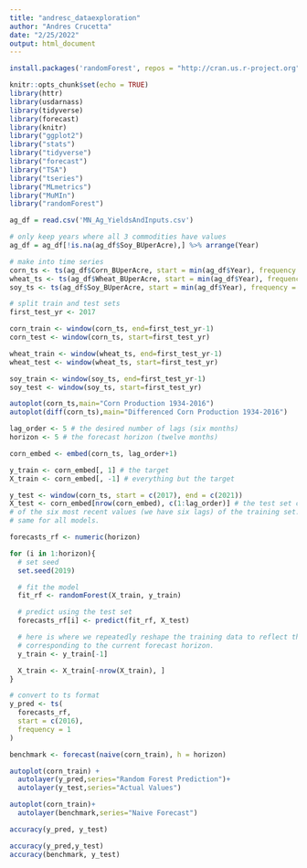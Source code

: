 ```yaml
---
title: "andresc_dataexploration"
author: "Andres Crucetta"
date: "2/25/2022"
output: html_document
---
```

```r
install.packages('randomForest', repos = "http://cran.us.r-project.org")
```


```r
knitr::opts_chunk$set(echo = TRUE)
library(httr)
library(usdarnass)
library(tidyverse)
library(forecast)
library(knitr)
library("ggplot2")
library("stats")
library("tidyverse")
library("forecast")
library("TSA")
library("tseries")
library("MLmetrics")
library("MuMIn")
library("randomForest")
```

```r
ag_df = read.csv('MN_Ag_YieldsAndInputs.csv')

# only keep years where all 3 commodities have values
ag_df = ag_df[!is.na(ag_df$Soy_BUperAcre),] %>% arrange(Year)

# make into time series
corn_ts <- ts(ag_df$Corn_BUperAcre, start = min(ag_df$Year), frequency = 1)
wheat_ts <- ts(ag_df$Wheat_BUperAcre, start = min(ag_df$Year), frequency = 1)
soy_ts <- ts(ag_df$Soy_BUperAcre, start = min(ag_df$Year), frequency = 1)

# split train and test sets
first_test_yr <- 2017

corn_train <- window(corn_ts, end=first_test_yr-1)
corn_test <- window(corn_ts, start=first_test_yr)

wheat_train <- window(wheat_ts, end=first_test_yr-1)
wheat_test <- window(wheat_ts, start=first_test_yr)

soy_train <- window(soy_ts, end=first_test_yr-1)
soy_test <- window(soy_ts, start=first_test_yr)
```

```r
autoplot(corn_ts,main="Corn Production 1934-2016")
autoplot(diff(corn_ts),main="Differenced Corn Production 1934-2016")
```


```r
lag_order <- 5 # the desired number of lags (six months)
horizon <- 5 # the forecast horizon (twelve months)

corn_embed <- embed(corn_ts, lag_order+1)

y_train <- corn_embed[, 1] # the target
X_train <- corn_embed[, -1] # everything but the target

y_test <- window(corn_ts, start = c(2017), end = c(2021))
X_test <- corn_embed[nrow(corn_embed), c(1:lag_order)] # the test set consisting
# of the six most recent values (we have six lags) of the training set. It's the
# same for all models.
```

```r
forecasts_rf <- numeric(horizon)

for (i in 1:horizon){
  # set seed
  set.seed(2019)

  # fit the model
  fit_rf <- randomForest(X_train, y_train)

  # predict using the test set
  forecasts_rf[i] <- predict(fit_rf, X_test)

  # here is where we repeatedly reshape the training data to reflect the time distance
  # corresponding to the current forecast horizon.
  y_train <- y_train[-1] 

  X_train <- X_train[-nrow(X_train), ] 
}
```


```r

# convert to ts format
y_pred <- ts(
  forecasts_rf,
  start = c(2016),
  frequency = 1
)

benchmark <- forecast(naive(corn_train), h = horizon)

autoplot(corn_train) +
  autolayer(y_pred,series="Random Forest Prediction")+
  autolayer(y_test,series="Actual Values")

autoplot(corn_train)+
  autolayer(benchmark,series="Naive Forecast")

accuracy(y_pred, y_test)
```


```r

accuracy(y_pred,y_test)
accuracy(benchmark, y_test)

```

